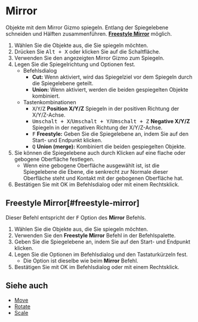 
# Mirror

<Reference shortcut="Alt + X" command="Mirror" button="Links von der Befehlsleiste" />

Objekte mit dem Mirror Gizmo spiegeln. Entlang der Spiegelebene schneiden und Hälften zusammenführen. [**Freestyle Mirror**](#freestyle-mirror) möglich.

1. Wählen Sie die Objekte aus, die Sie spiegeln möchten.
2. Drücken Sie <kbd>Alt + X</kbd> oder klicken Sie auf die Schaltfläche.
3. Verwenden Sie den angezeigten Mirror Gizmo zum Spiegeln.
4. Legen Sie die Spiegelrichtung und Optionen fest.
   - <Kst>Befehlsdialog</Kst>
      - **Cut:** Wenn aktiviert, wird das Spiegelziel vor dem Spiegeln durch die Spiegelebene geteilt.
      - **Union:** Wenn aktiviert, werden die beiden gespiegelten Objekte kombiniert.
   - <Kst>Tastenkombinationen</Kst>
      - <kbd>X</kbd>/<kbd>Y</kbd>/<kbd>Z</kbd> **Position X/Y/Z** Spiegeln in der positiven Richtung der X/Y/Z-Achse.
      - <kbd>Umschalt + X</kbd>/<kbd>Umschalt + Y</kbd>/<kbd>Umschalt + Z</kbd> **Negative X/Y/Z** Spiegeln in der negativen Richtung der X/Y/Z-Achse.
      - <kbd>F</kbd> **Freestyle:** Geben Sie die Spiegelebene an, indem Sie auf den Start- und Endpunkt klicken.
      - <kbd>Q</kbd> **Union (merge):** Kombiniert die beiden gespiegelten Objekte.
5. Sie können die Spiegelebene auch durch Klicken auf eine flache oder gebogene Oberfläche festlegen.
   - Wenn eine gebogene Oberfläche ausgewählt ist, ist die Spiegelebene die Ebene, die senkrecht zur Normale dieser Oberfläche steht und Kontakt mit der gebogenen Oberfläche hat.
6. Bestätigen Sie mit OK im Befehlsdialog oder mit einem Rechtsklick.

## Freestyle Mirror[#freestyle-mirror]

Dieser Befehl entspricht der <kbd>F</kbd> Option des **Mirror** Befehls.

1. Wählen Sie die Objekte aus, die Sie spiegeln möchten.
2. Verwenden Sie den **Freestyle Mirror** Befehl in der Befehlspalette.
3. Geben Sie die Spiegelebene an, indem Sie auf den Start- und Endpunkt klicken.
4. Legen Sie die Optionen im Befehlsdialog und den Tastaturkürzeln fest.
   - Die Option ist dieselbe wie beim **Mirror** Befehl.
5. Bestätigen Sie mit OK im Befehlsdialog oder mit einem Rechtsklick.

<VideoPlayer fileName="freestyle-mirror"/>

## Siehe auch
- [Move](./move)
- [Rotate](./rotate)
- [Scale](./scale)